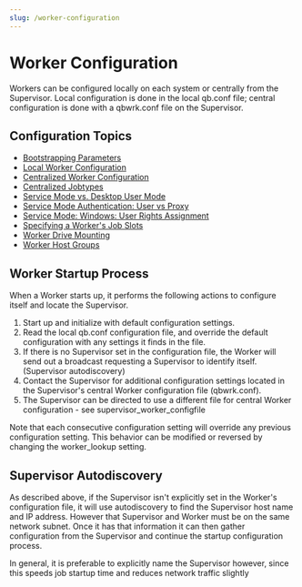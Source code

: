 ```yaml
---
slug: /worker-configuration
---
```


# Worker Configuration

Workers can be configured locally on each system or centrally from the Supervisor. Local configuration is done in the local qb.conf file; central configuration is done with a qbwrk.conf file on the Supervisor.

## Configuration Topics
- [Bootstrapping Parameters](administrators-guide/configuring-qube/worker-configuration/Bootstrapping+Parameters)
- [Local Worker Configuration](administrators-guide/configuring-qube/worker-configuration/Local+Worker+Configuration)
- [Centralized Worker Configuration](centralized-worker-configuration)
- [Centralized Jobtypes](administrators-guide/configuring-qube/worker-configuration/Centralized+Jobtypes)
- [Service Mode vs. Desktop User Mode](administrators-guide/configuring-qube/worker-configuration/Service+Mode+vs+Desktop+User+Mode)
- [Service Mode Authentication: User vs Proxy](administrators-guide/configuring-qube/worker-configuration/Service+Mode+Authentication+User+vs+Proxy)
- [Service Mode: Windows: User Rights Assignment](administrators-guide/configuring-qube/worker-configuration/Service+Mode+Windows+User+Rights+Assignment)
- [Specifying a Worker's Job Slots](administrators-guide/configuring-qube/worker-configuration/Specifying+Worker+Job+Slots)
- [Worker Drive Mounting](administrators-guide/configuring-qube/worker-configuration/Worker+Drive+Mounting)
- [Worker Host Groups](administrators-guide/configuring-qube/worker-configuration/Worker+Host+Groups)

## Worker Startup Process
When a Worker starts up, it performs the following actions to configure itself and locate the Supervisor.

1. Start up and initialize with default configuration settings.
2. Read the local qb.conf configuration file, and override the default configuration with any settings it finds in the file.
3. If there is no Supervisor set in the configuration file, the Worker will send out a broadcast requesting a Supervisor to identify itself. (Supervisor autodiscovery)
4. Contact the Supervisor for additional configuration settings located in the Supervisor's central Worker configuration file (qbwrk.conf).
5. The Supervisor can be directed to use a different file for central Worker configuration - see supervisor_worker_configfile

Note that each consecutive configuration setting will override any previous configuration setting. This behavior can be modified or reversed by changing the worker_lookup setting.

## Supervisor Autodiscovery

As described above, if the Supervisor isn\'t explicitly set in the Worker\'s configuration file, it will use autodiscovery to find the Supervisor host name and IP address. However that Supervisor and Worker must be on the same network subnet. Once it has that information it can then gather configuration from the Supervisor and continue the startup configuration process.

In general, it is preferable to explicitly name the Supervisor however, since this speeds job startup time and reduces network traffic slightly
